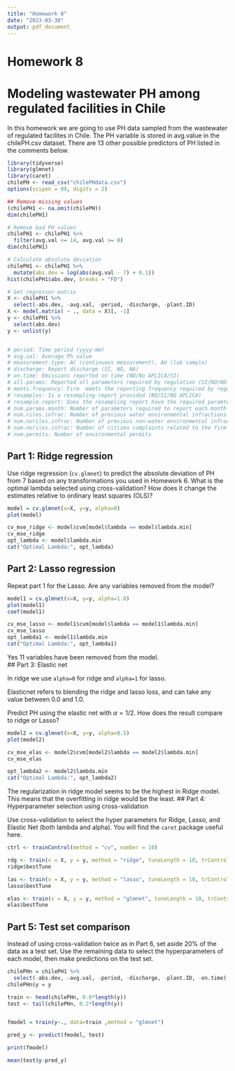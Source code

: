 ```yaml
---
title: "Homework 8"
date: "2023-03-30"
output: pdf_document
---
```


# Homework 8

# Modeling wastewater PH among regulated facilities in Chile

In this homework we are going to use PH data sampled from the wastewater of regulated facilites in Chile. The PH variable is stored in avg.value in the chilePH.csv dataset. There are 13 other possible predictors of PH listed in the comments below.

```r
library(tidyverse)
library(glmnet)
library(caret)
chilePH <- read_csv("chilePHdata.csv")
options(scipen = 99, digits = 2)

## Remove missing values
(chilePH1 <- na.omit(chilePH))
dim(chilePH1)

# Remove bad PH values
chilePH1 <- chilePH1 %>%
  filter(avg.val <= 14, avg.val >= 0)
dim(chilePH1)

# Calculate absolute deviation
chilePH1 <- chilePH1 %>%
  mutate(abs.dev = log(abs(avg.val - 7) + 0.1))
hist(chilePH1$abs.dev, breaks = "FD")

# Get regressor matrix
X <- chilePH1 %>%
  select(-abs.dev, -avg.val, -period, -discharge, -plant.ID)
X <- model.matrix( ~ ., data = X)[, -1]
y <- chilePH1 %>%
  select(abs.dev)
y <- unlist(y)


# period: Time period (yyyy-mm)
# avg.val: Average Ph value
# measurement.type: AC (continuous measurement), AU (lab sample)
# discharge: Report discharge (SI, NO, NA)
# on.time: Emissions reported on time (NO/No APLICA/SI)
# all.params: Reported all parameters required by regulation (SI/NO/NO APLICA)
# meets.frequency: Firm  meets the reporting frequency required by regulation (SI/NO/NO APLICA)
# resamples: Is a resampling report provided (NO/SI/NO APLICA)
# resample.report: Does the resampling report have the required paramters (Entrega parametros exigidos en remuestreo, NO, NO APLICA, NULL, SI)
# num.params.month: Number of parameters required to report each month
# num.riles.infrac: Number of previous water environmental infractions
# num.noriles.infrac: Number of previous non-water environmental infractions
# num.noriles.infrac: Number of citizen complaints related to the firm
# num.permits: Number of environmental permits

```

## Part 1: Ridge regression

Use ridge regression (`cv.glmnet`) to predict the absolute deviation of PH from 7 based on any transformations you used in Homework 6. What is the optimal lambda selected using cross-validation? How does it change the estimates relative to ordinary least squares (OLS)?

```r
model = cv.glmnet(x=X, y=y, alpha=0)
plot(model)

cv_mse_ridge <- model$cvm[model$lambda == model$lambda.min]
cv_mse_ridge
opt_lambda <- model$lambda.min
cat("Optimal Lambda:", opt_lambda)
```

## Part 2: Lasso regression

Repeat part 1 for the Lasso. Are any variables removed from the model?

```r
model1 = cv.glmnet(x=X, y=y, alpha=1.0)
plot(model1)
coef(model1)

cv_mse_lasso <- model1$cvm[model$lambda == model1$lambda.min]
cv_mse_lasso
opt_lambda1 <- model1$lambda.min
cat("Optimal Lambda:", opt_lambda1)
```
Yes 11 variables have been removed from the model.  
## Part 3: Elastic net

In ridge we use `alpha=0` for ridge and `alpha=1` for lasso.

Elasticnet refers to blending the ridge and lasso loss, and can take any value between 0.0 and 1.0.

Predict PH using the elastic net with $\alpha = 1/2$. How does the result compare to ridge or Lasso?

```r
model2 = cv.glmnet(x=X, y=y, alpha=0.5)
plot(model2)

cv_mse_elas <- model2$cvm[model2$lambda == model2$lambda.min]
cv_mse_elas

opt_lambda2 <- model2$lambda.min
cat("Optimal Lambda:", opt_lambda2)
```
The regularization in ridge model seems to be the highest in Ridge model. 
This means that the overfitting in ridge would be the least.
## Part 4: Hyperparameter selection using cross-validation

Use cross-validation to select the hyper parameters for Ridge, Lasso, and Elastic Net (both lambda and alpha). You will find the `caret` package useful here.

```r

ctrl <- trainControl(method = "cv", number = 10)

rdg <- train(x = X, y = y, method = "ridge", tuneLength = 10, trControl = ctrl)
ridge$bestTune

las <- train(x = X, y = y, method = "lasso", tuneLength = 10, trControl = ctrl)
lasso$bestTune

elas <- train(x = X, y = y, method = "glmnet", tuneLength = 10, trControl = ctrl)
elas$bestTune

```

## Part 5: Test set comparison

Instead of using cross-validation twice as in Part 6, set aside 20% of the data as a test set. Use the remaining data to select the hyperparameters of each model, then make predictions on the test set.

```r
chilePHn = chilePH1 %>%
  select(-abs.dev, -avg.val, -period, -discharge, -plant.ID, -on.time)
chilePHn$y = y

train <- head(chilePHn, 0.8*length(y))
test <- tail(chilePHn, 0.2*length(y))


fmodel = train(y~., data=train ,method = "glmnet")

pred_y <- predict(fmodel, test)

print(fmodel)

mean(test$y-pred_y)
```
